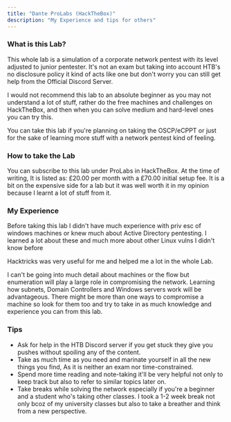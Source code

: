 ```yaml
---
title: "Dante ProLabs (HackTheBox)"
description: "My Experience and tips for others"
---
```


### What is this Lab?

This whole lab is a simulation of a corporate network pentest with its level adjusted to junior pentester. It's not an exam but taking into account HTB's no disclosure policy it kind of acts like one but don't worry you can still get help from the Official Discord Server.

I would not recommend this lab to an absolute beginner as you may not understand a lot of stuff, rather do the free machines and challenges on HackTheBox, and then when you can solve medium and hard-level ones you can try this.

You can take this lab if you're planning on taking the OSCP/eCPPT or just for the sake of learning more stuff with a network pentest kind of feeling.

### How to take the Lab

You can subscribe to this lab under ProLabs in HackTheBox. At the time of writing, It is listed as: £20.00 per month with a £70.00 initial setup fee. It is a bit on the expensive side for a lab but it was well worth it in my opinion because I learnt a lot of stuff from it.

### My Experience

Before taking this lab I didn't have much experience with priv esc of windows machines or knew much about Active Directory pentesting. I learned a lot about these and much more about other Linux vulns I didn't know before

Hacktricks was very useful for me and helped me a lot in the whole Lab.

<Card title="Hacktricks" icon="book" href="book.hacktricks.wiki" cta="book.hacktricks.wiki">
  
</Card>

I can't be going into much detail about machines or the flow but enumeration will play a large role in compromising the network. Learning how subnets, Domain Controllers and Windows servers work will be advantageous. There might be more than one ways to compromise a machine so look for them too and try to take in as much knowledge and experience you can from this lab.

### Tips

- Ask for help in the HTB Discord server if you get stuck they give you pushes without spoiling any of the content.
- Take as much time as you need and marinate yourself in all the new things you find, As it is neither an exam nor time-constrained.
- Spend more time reading and note-taking it'll be very helpful not only to keep track but also to refer to similar topics later on.
- Take breaks while solving the network especially if you're a beginner and a student who's taking other classes. I took a 1-2 week break not only bcoz of my university classes but also to take a breather and think from a new perspective.
